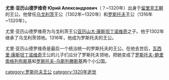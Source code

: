 '''尤里·亚历山德罗维奇 Юрий Александрович'''（？~1320年）出身于[[留里克王朝|留里克王朝]]的王公。他曾任[[乌戈利茨|乌戈利茨]]王公（1302年~1320年）和[[罗斯托夫|罗斯托夫]]王公（1316年~1320年）。 

尤里·亚历山德罗维奇为乌戈利茨王公[[亚历山大·康斯坦丁诺维奇|亚历山大·康斯坦丁诺维奇]]之子。他于1302年继承了乌戈利茨领地。1316年，他成为罗斯托夫的王公。

尤里·亚历山德罗维奇是最后一个统治统一的罗斯托夫的王公。在他去世后，[[瓦西里·康斯坦丁诺维奇|瓦西里·康斯坦丁诺维奇]]王公的儿子们瓜分了罗斯托夫领地，把她变成了[[罗斯托夫-鲍里索格列布斯基|罗斯托夫-鲍里索格列布斯基]]和[[罗斯托夫-乌斯列滕斯基|罗斯托夫-乌斯列滕斯基]]两个小公国。

{{start box}}
{{s-before|[[瓦西里·康斯坦丁诺维奇|瓦西里·康斯坦丁诺维奇]]|rows=2}}
{{s-title|[[罗斯托夫统治者列表|罗斯托夫王公]]|1316~1320|rows=2}}
{{s-after|[[康斯坦丁·瓦西里耶维奇_(罗斯托夫)|康斯坦丁·瓦西里耶维奇]]|(在罗斯托夫-鲍里索格列布斯基)}}
{{s-after|[[费奥多尔·瓦西里耶维奇|费奥多尔·瓦西里耶维奇]]|(在罗斯托夫-乌斯列滕斯基)}}
{{end box}}

[[category:罗斯托夫王公|category:罗斯托夫王公]]
[[category:1320年逝世|category:1320年逝世]]
